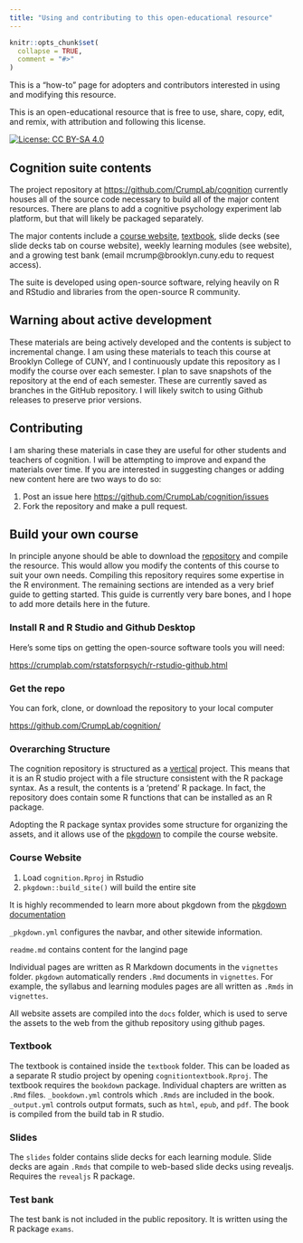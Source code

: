 ```yaml
---
title: "Using and contributing to this open-educational resource"
---
```


```r
knitr::opts_chunk$set(
  collapse = TRUE,
  comment = "#>"
)
```

This is a "how-to" page for adopters and contributors interested in using and modifying this resource.

This is an open-educational resource that is free to use, share, copy, edit, and remix, with attribution and following this license.

[![License: CC BY-SA 4.0](https://img.shields.io/badge/License-CC%20BY--SA%204.0-lightgrey.svg)](https://creativecommons.org/licenses/by-sa/4.0/)

## Cognition suite contents

The project repository at <https://github.com/CrumpLab/cognition> currently houses all of the source code necessary to build all of the major content resources. There are plans to add a cognitive psychology experiment lab platform, but that will likely be packaged separately.

The major contents include a [course website](https://www.crumplab.com/cognition), [textbook](https://www.crumplab.com/cognition/textbook), slide decks (see slide decks tab on course website), weekly learning modules (see website), and a growing test bank (email mcrump\@brooklyn.cuny.edu to request access).

The suite is developed using open-source software, relying heavily on R and RStudio and libraries from the open-source R community.

## Warning about active development

These materials are being actively developed and the contents is subject to incremental change. I am using these materials to teach this course at Brooklyn College of CUNY, and I continuously update this repository as I modify the course over each semester. I plan to save snapshots of the repository at the end of each semester. These are currently saved as branches in the GitHub repository. I will likely switch to using Github releases to preserve prior versions.

## Contributing

I am sharing these materials in case they are useful for other students and teachers of cognition. I will be attempting to improve and expand the materials over time. If you are interested in suggesting changes or adding new content here are two ways to do so:

1.  Post an issue here <https://github.com/CrumpLab/cognition/issues>
2.  Fork the repository and make a pull request.

## Build your own course

In principle anyone should be able to download the [repository](https://github.com/CrumpLab/cognition) and compile the resource. This would allow you modify the contents of this course to suit your own needs. Compiling this repository requires some expertise in the R environment. The remaining sections are intended as a very brief guide to getting started. This guide is currently very bare bones, and I hope to add more details here in the future.

### Install R and R Studio and Github Desktop

Here's some tips on getting the open-source software tools you will need:

<https://crumplab.com/rstatsforpsych/r-rstudio-github.html>

### Get the repo

You can fork, clone, or download the repository to your local computer

<https://github.com/CrumpLab/cognition/>

### Overarching Structure

The cognition repository is structured as a [vertical](https://wwww.crumplab.com/vertical) project. This means that it is an R studio project with a file structure consistent with the R package syntax. As a result, the contents is a 'pretend' R package. In fact, the repository does contain some R functions that can be installed as an R package.

Adopting the R package syntax provides some structure for organizing the assets, and it allows use of the [pkgdown](https://pkgdown.r-lib.org) to compile the course website.

### Course Website

1.  Load `cognition.Rproj` in Rstudio
2.  `pkgdown::build_site()` will build the entire site

It is highly recommended to learn more about pkgdown from the [pkgdown documentation](https://pkgdown.r-lib.org)

`_pkgdown.yml` configures the navbar, and other sitewide information.

`readme.md` contains content for the langind page

Individual pages are written as R Markdown documents in the `vignettes` folder. `pkgdown` automatically renders `.Rmd` documents in `vignettes`. For example, the syllabus and learning modules pages are all written as `.Rmds` in `vignettes`.

All website assets are compiled into the `docs` folder, which is used to serve the assets to the web from the github repository using github pages.

### Textbook

The textbook is contained inside the `textbook` folder. This can be loaded as a separate R studio project by opening `cognitiontextbook.Rproj`. The textbook requires the `bookdown` package. Individual chapters are written as `.Rmd` files. `_bookdown.yml` controls which `.Rmds` are included in the book. `_output.yml` controls output formats, such as `html`, `epub`, and `pdf`. The book is compiled from the build tab in R studio.

### Slides

The `slides` folder contains slide decks for each learning module. Slide decks are again `.Rmds` that compile to web-based slide decks using revealjs. Requires the `revealjs` R package.

### Test bank

The test bank is not included in the public repository. It is written using the R package `exams`.
